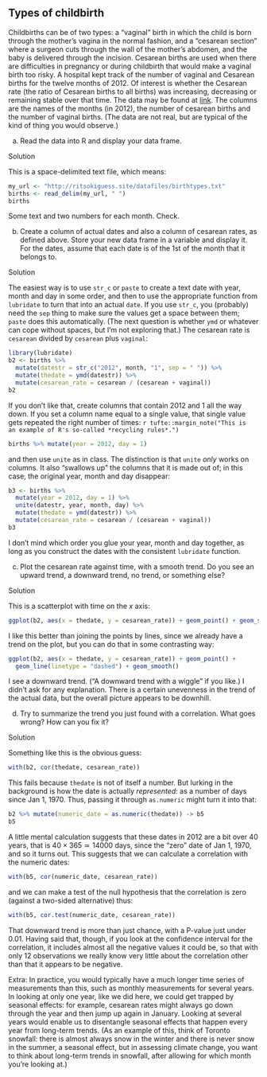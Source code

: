 ##  Types of childbirth


 Childbirths can be of two types: a
"vaginal" birth in which the child is born through the mother's
 vagina in the normal fashion, and a "cesarean section" where a
 surgeon cuts through the wall of the mother's abdomen, and the baby
 is delivered through the incision. Cesarean births are used when
 there are difficulties in pregnancy or during childbirth that would
 make a vaginal birth too risky.
A hospital kept track of the number of vaginal and Cesarean births
 for the twelve months of 2012. Of interest is whether the Cesarean
 rate (the ratio of Cesarean births to all births) was increasing,
 decreasing or remaining stable over that time.
The data may be found at
 [link](http://ritsokiguess.site/datafiles/birthtypes.txt). The
 columns are the names of the months (in 2012), the number of cesarean
 births and the number of vaginal births. (The data are not real, but
 are typical of the kind of thing you would observe.)


(a) Read the data into R and display your data frame.

Solution


This is a space-delimited text file, which means:

```r
my_url <- "http://ritsokiguess.site/datafiles/birthtypes.txt"
births <- read_delim(my_url, " ")
births
```

 

Some text and two numbers for each month. Check.


(b) Create a column of actual dates and also a column of
cesarean rates, as defined above. Store your new data frame in a
variable and display it. For the dates, assume that each date is of
the 1st of the month that it belongs to.

Solution


The easiest way is to use `str_c` or `paste` to
create a text date with year, month and day in some order, and
then to use the appropriate function from `lubridate` to
turn that into an actual `date`. If you use
`str_c`, you (probably) need the `sep` thing to
make sure the values get a space between them; `paste`
does this automatically. (The next question is whether
`ymd` or whatever can cope without spaces, but I'm not
exploring that.)
The cesarean rate is `cesarean` divided by
`cesarean` plus `vaginal`:
```r
library(lubridate)
b2 <- births %>%
  mutate(datestr = str_c("2012", month, "1", sep = " ")) %>%
  mutate(thedate = ymd(datestr)) %>%
  mutate(cesarean_rate = cesarean / (cesarean + vaginal))
b2
```

        

If you don't like that, create columns that contain 2012 and 1 all
the way down. If you set a column name equal to a single value, that
single value gets repeated the right number of times:
`r tufte::margin_note("This is  an example of R's so-called *recycling rules*.")`

```r
births %>% mutate(year = 2012, day = 1)
```

 

and then use `unite` as in class. The distinction is that
`unite` *only* works on columns. It also "swallows up"
the columns that it is made out of; in this case, the original year,
month and day disappear:

```r
b3 <- births %>%
  mutate(year = 2012, day = 1) %>%
  unite(datestr, year, month, day) %>%
  mutate(thedate = ymd(datestr)) %>%
  mutate(cesarean_rate = cesarean / (cesarean + vaginal))
b3
```

 

I don't mind which order you glue your year, month and day together,
as long as you construct the dates with the consistent
`lubridate` function. 



(c) Plot the cesarean rate against time, with a smooth
trend. Do you see an upward trend, a downward trend, no trend, or
something else?

Solution


This is a scatterplot with time on the $x$ axis:
```r
ggplot(b2, aes(x = thedate, y = cesarean_rate)) + geom_point() + geom_smooth()
```

        

I like this better than joining the points by lines, since we already
have a trend on the plot, but you can do that in some contrasting way:

```r
ggplot(b2, aes(x = thedate, y = cesarean_rate)) + geom_point() +
  geom_line(linetype = "dashed") + geom_smooth()
```

 
I see a downward trend. ("A downward trend with a wiggle" if you
like.) I didn't ask for any explanation. There is a certain unevenness
in the trend of the actual data, but the overall picture appears to be
downhill. 


(d) Try to summarize the trend you just found with a
correlation. What goes wrong? How can you fix it?

Solution


Something like this is the obvious guess:

```r
with(b2, cor(thedate, cesarean_rate))
```

 

This fails because `thedate` is not of itself a number. But
lurking in the background is how the date is actually
*represented*: as a number of days since Jan 1, 1970. Thus,
passing it through `as.numeric` might turn it into that:

```r
b2 %>% mutate(numeric_date = as.numeric(thedate)) -> b5
b5
```

 

A little mental calculation suggests that these dates in 2012 are a
bit over 40 years, that is $40 \times 365 \simeq 14000$ days, since
the "zero" date of Jan 1, 1970, and so it turns out. This suggests
that we can calculate a correlation with the numeric dates:

```r
with(b5, cor(numeric_date, cesarean_rate))
```

 

and we can make a test of the null hypothesis that the correlation is
zero (against a two-sided alternative) thus:

```r
with(b5, cor.test(numeric_date, cesarean_rate))
```

 

That downward trend is more than just chance, with a P-value just
under 0.01. Having said that, though, if you look at the confidence
interval for the correlation, it includes almost all the negative
values it could be, so that with only 12 observations we really know
very little about the correlation other than that it appears to be
negative. 

Extra: 
 In practice, you would typically have a much longer time series
 of measurements than this, such as monthly measurements for
 several years. In looking at only one year, like we did here,
 we could get trapped by seasonal effects: for example, cesarean
 rates might always go down through the year and then jump up
 again in January. Looking at several years would enable us to
 disentangle seasonal effects that happen every year from
 long-term trends. (As an example of this, think of Toronto
 snowfall: there is almost always snow in the winter and there
 is never snow in the summer, a seasonal effect, but in
 assessing climate change, you want to think about long-term
 trends in snowfall, after allowing for which month you're
 looking at.)
 


